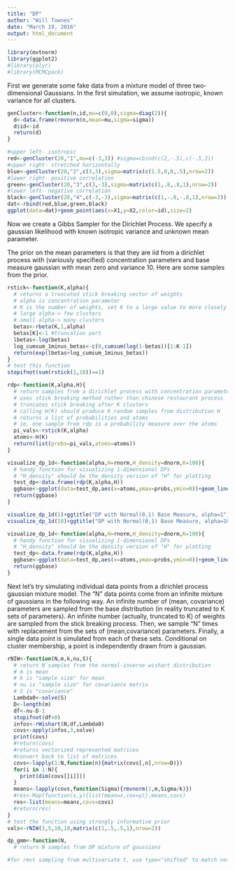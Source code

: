 ```yaml
---
title: "DP"
author: "Will Townes"
date: "March 19, 2016"
output: html_document
---
```


```r
library(mvtnorm)
library(ggplot2)
#library(plyr)
#library(MCMCpack)
```

First we generate some fake data from a mixture model of three two-dimensional Gaussians. In the first simulation, we assume isotropic, known variance for all clusters.

```r
genCluster<-function(n,id,mu=c(0,0),sigma=diag(2)){
  d<-data.frame(rmvnorm(n,mean=mu,sigma=sigma))
  d$id<-id
  return(d)
}

#upper left- isotropic
red<-genCluster(20,"1",mu=c(-3,3)) #sigma=cbind(c(2,-.5),c(-.5,2))
#upper right- stretched horizontally
blue<-genCluster(20,"2",c(3,3),sigma=matrix(c(1.5,0,0,.5),nrow=2))
#lower right- positive correlation
green<-genCluster(20,"3",c(3,-3),sigma=matrix(c(1,.8,.8,1),nrow=2))
#lower left- negative correlation
black<-genCluster(20,"4",c(-3,-3),sigma=matrix(c(1,-.8,-.8,1),nrow=2))
dat<-rbind(red,blue,green,black)
ggplot(data=dat)+geom_point(aes(x=X1,y=X2,color=id),size=2)
```

Now we create a Gibbs Sampler for the Dirichlet Process. We specify a gaussian likelihood with known isotropic variance and unknown mean parameter. 

The prior on the mean parameters is that they are iid from a dirichlet process with (variously specified) concentration parameters and base measure gaussian with mean zero and variance 10. Here are some samples from the prior.

```r
rstick<-function(K,alpha){
  # returns a truncated stick breaking vector of weights
  # alpha is concentration parameter
  # K is the number of weights, set K to a large value to more closely approximate the true stick breaking distribution
  # large alpha-> few clusters
  # small alpha-> many clusters
  betas<-rbeta(K,1,alpha)
  betas[K]<-1 #truncation part
  lbetas<-log(betas)
  log_cumsum_1minus_betas<-c(0,cumsum(log(1-betas))[1:K-1])
  return(exp(lbetas+log_cumsum_1minus_betas))
}
# test this function
stopifnot(sum(rstick(1,10))==1)

rdp<-function(K,alpha,H){
  # return samples from a dirichlet process with concentration parameter alpha and base measure H.
  # uses stick breaking method rather than chinese restaurant process
  # truncates stick breaking after K clusters
  # calling H(K) should produce K random samples from distribution H
  # returns a list of probabilities and atoms
  # ie, one sample from rdp is a probability measure over the atoms
  pi_vals<-rstick(K,alpha)
  atoms<-H(K)
  return(list(probs=pi_vals,atoms=atoms))
}

visualize_dp_1d<-function(alpha,H=rnorm,H_density=dnorm,K=100){
  # handy function for visualizing 1-dimensional DPs
  # "H_density" should be the density version of "H" for plotting
  test_dp<-data.frame(rdp(K,alpha,H))
  ggbase<-ggplot(data=test_dp,aes(x=atoms,ymax=probs,ymin=0))+geom_linerange(size=2)+stat_function(fun=H_density,linetype=2)+ylab("probability density or mass")+theme_bw()
  return(ggbase)
}

visualize_dp_1d(1)+ggtitle("DP with Normal(0,1) Base Measure, alpha=1")
visualize_dp_1d(10)+ggtitle("DP with Normal(0,1) Base Measure, alpha=10")

visualize_dp_1d<-function(alpha,H=rnorm,H_density=dnorm,K=100){
  # handy function for visualizing 1-dimensional DPs
  # "H_density" should be the density version of "H" for plotting
  test_dp<-data.frame(rdp(K,alpha,H))
  ggbase<-ggplot(data=test_dp,aes(x=atoms,ymax=probs,ymin=0))+geom_linerange(size=2)+stat_function(fun=H_density,linetype=2)+ylab("probability density or mass")+theme_bw()
  return(ggbase)
}
```

Next let's try simulating individual data points from a dirichlet process gaussian mixture model. The "N" data points come from an infinite mixture of gaussians in the following way. An infinite number of (mean, covariance) parameters are sampled from the base distribution (in reality truncated to K sets of parameters). An infinite number (actually, truncated to K) of weights are sampled from the stick breaking process. Then, we sample "N" times with replacement from the sets of (mean,covariance) parameters. Finally, a single data point is simulated from each of these sets. Conditional on cluster membership, a point is independently drawn from a gaussian.

```r
rNIW<-function(N,m,k,nu,S){
  # return N samples from the normal-inverse wishart distribution
  # m is mean
  # k is "sample size" for mean
  # nu is "sample size" for covariance matrix
  # S is "covariance"
  Lambda0<-solve(S)
  D<-length(m)
  df<-nu-D-1
  stopifnot(df>0)
  infos<-rWishart(N,df,Lambda0)
  covs<-apply(infos,3,solve)
  print(covs)
  #return(covs)
  #returns vectorized represented matrices
  #convert back to list of matrices
  covs<-lapply(1:N,function(n){matrix(covs[,n],nrow=D)})
  for(i in 1:N){
    print(dim(covs[[i]]))
  }
  means<-lapply(covs,function(Sigma){rmvnorm(1,m,Sigma/k)})
  #res<-Map(function(x,y){list(mean=x,cov=y)},means,covs)
  res<-list(means=means,covs=covs)
  #return(res)
}
# test the function using strongly informative prior
vals<-rNIW(3,5,10,10,matrix(c(1,.5,.5,1),nrow=2))
```

```r
dp_gmm<-function(N,
  # return N samples from DP mixture of gaussians
```

```r
#for rmvt sampling from multivariate t, use type="shifted" to match notation of Murphy book

```
